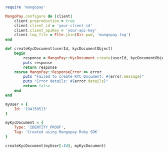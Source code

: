 ```ruby Ruby  
require 'mangopay'

MangoPay.configure do |client|
    client.preproduction = true
    client.client_id = 'your-client-id'
    client.client_apiKey = 'your-api-key'
    client.log_file = File.join(Dir.pwd, 'mangopay.log')
end

def createKycDocument(userId, kycDocumentObject)
    begin
        response = MangoPay::KycDocument.create(userId, kycDocumentObject)
        puts response
        return response
    rescue MangoPay::ResponseError => error
        puts "Failed to create KYC Document: #{error.message}"
        puts "Error details: #{error.details}"
        return false
    end
end

myUser = {
    Id: '194150513'
}

myKycDocument = {
    Type: 'IDENTITY_PROOF',
    Tag: 'Created using Mangopay Ruby SDK'
}

createKycDocument(myUser[:Id], myKycDocument)  
```